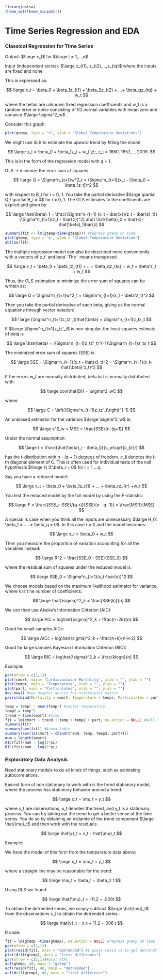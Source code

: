 ```r
library(astsa)
theme_set(theme_minimal())
```

# Time Series Regression and EDA

### Classical Regression for Time Series

Output: $\large x_t$ for $\large t = 1,…,n$

Input (independent series): $\large z_{t1}, z_{t2},…,z_{tq}$ where the inputs are fixed and none

This is expressed as:

$$
\large x_t = \beta_0 + \beta_1z_{t1} + \beta_2z_{t2} + ...+ \beta_qz_{tq} + w_t
$$

where the betas are unknown fixed regression coefficients and w_t is a random error or noise consisting of IID normal variables with mean zero and variance $\large \sigma^2_w$ .

Consider this graph:

```r
plot(gtemp, type = "o", ylab = "Global Temperature Deviations")
```

We might use SLR to estimate the upward trend by fitting the model

$$
\large x_t = \beta_0 + \beta_1z_t + w_t \;\;, z_t = 1880, 1857,..., 2009.
$$

This is in the form of the regression model with q = 1.

OLS -\> minimize the error sum of squares:

$$
\large Q = \Sigma^n_{t=1}w^2_t = \Sigma^n_{t=1}(x_t - [\beta_0 + \beta_1z_t])^2
$$

with respect to B_i for i = 0, 1. You take the partial derivative $\large \partial Q / \partial B_i = 0$ for i = 0, 1. The OLS estimates fo the coefficients are explicit and given by:

$$
\large \hat{\beta}_1 = \frac{\Sigma^n_{t=1} (x_t - \bar{x})(z_t - \bar{z}_t)}{\Sigma^n_{t=1}(z_t - \bar{z})^2} and\  \hat{\beta}_0 = \bar{x}- \hat{\beta}_1\bar{z}
$$

```r
summary(fit <- lm(gtemp~time(gtemp))) #regress gtemp on time
plot(gtemp, type = 'o', ylab = 'Global Temperature Deviation')
abline(fit)
```

The multiple regression model can also be described more conveniently with a vectors of z_t' and beta'. The ' means transposed.

$$
\large x_t = \beta_0 + \beta_1z_{t1} + ...+ \beta_qz_{tq} + w_t = \beta'z_t + w_t
$$

Thus, the OLS estimation to minimize the error sum of squares can be written as:

$$
\large Q = \Sigma^n_{t=1}w^2_t = \Sigma^n_{t=1}(x_t - \beta'z_t)^2
$$

Then you take the partial derivative of each beta, giving us the normal equations through vector notation:

$$
\large (\Sigma^n_{t=1}z_tz'_t)\hat{\beta} = \Sigma^n_{t=1}z_tx_t
$$

If $\large \Sigma^n_{t=1}z_tz'_t$ is non-singular, the least squares estimate of beta is

$$
\large \hat{\beta} = (\Sigma^n_{t=1}z_tz'_t)^{-1}\Sigma^n_{t=1}z_tx_t
$$

The minimized error sum of squares (SSE) is:

$$
\large SSE = \Sigma^n_{t=1}(x_t - \hat{x}_t)^2 = \Sigma^n_{t=1}(x_t-\hat{\beta}'z_t)^2
$$

If the errors w_t are normally distributed, beta hat is normally distributed with:

$$
\large cov(\hat{B}) = \sigma^2_wC
$$

where

$$
\large C = \left(\Sigma^n_{t=1}z_tz'_t\right)^{-1}
$$

An unbiased estimator for the variance $\large \sigma^2_w$ is:

$$
\large s^2_w = MSE = \frac{SSE}{n-(q+1)}
$$

Under the normal assumption:

$$
\large t = \frac{(\hat{\beta}_i - \beta_i)}{s_w\sqrt{c_{ii}}}
$$

has the t-distribution with n - (q + 1) degrees of freedom. c_ii denotes the i-th diagonal element of C. This is often used for individual tests of the null hypothesis $\large H_0:\beta_i = 0$ for i = 1,...q.

Say you have a reduced model:

$$
\large x_t = \beta_0 + \beta_1z_{t1} + ... + \beta_rz_{tr} +w_t
$$

You test the reduced model by the full model by using the F-statistic:

$$
\large F = \frac{(SSE_r-SSE)/(q-r)}{SSE/(n - q- 1)} = \frac{MSR}{MSE}
$$

A special is case when you think all the inputs are unnecessary $\large H_0: \beta_1 = .. . = \beta_q = 0$. In this case r = 0 and the model becomes:

$$
\large x_t = \beta_0 + w_t
$$

Then you measure the proportion of variation accounting for all the variables instead:

$$
\large R^2 = \frac{SSE_0 - SSE}{SSE_0}
$$

where the residual sum of squares under the reduced model is:

$$
\large SSE_0 = \Sigma^n_{t=1}(x_t-\bar{x})^2
$$

We choose models based on the maximum likelihood estimator for variance, where k is t he number of coefficients:

$$
\large \hat{\sigma}^2_k = \frac{SSE(k)}{n}
$$

We can then use Akaike's Information Criterion (AIC):

$$
\large AIC = log\hat{\sigma}^2_k + \frac{n+2k}{n}
$$

Good for small samples AICc:

$$
\large AICc = log\hat{\sigma}^2_k + \frac{n+k}{n-k-2}
$$

Good for large samples Bayesian Information Criterion (BIC):

$$
\large BIC = log\hat{\sigma}^2_k + \frac{klogn}{n}
$$

Example:

```r
par(mfrow = c(3,1))
plot(cmort, main= "Cardiovascular Mortality", xlab = "", ylab = "")
plot(tempr, main = "Temperature", xlab = "", ylab = "")
plot(part, main = "Particulates", xlab = "", ylab = "")
dev.new() #new graphic device for scatterplot matrix
pairs(cbind(Mortality = cmort, Temperature = tempr, Particulates = part))

temp = tempr - mean(tempr) #center temperature
temp2 = temp^2
trend = time(cmort) #time
fit = lm(cmort ~ trend + temp + temp2 + part, na.action = NULL) #Null to retain ts attributes
summary(fit)
summary(aov(fit)) #Anova table
summary(aov(lm(cmort ~ cbind(trend, temp, temp2, part))))
num = length(cmort)
AIC(fit)/num - log(2*pi)
BIC(fit)/num - log(2*pi)
```

### Exploratory Data Analysis

Need stationary models to do all kinds of things, such as estimating autocorrelations.

Easiest form of non stationary to work with is the trend stationary model, where the process has stationary behavior around a trend.

$$
\large x_t = \mu_t + y_t
$$

where x_t are observations, u_t denotes the trend, and y_t is a stationary process. You can try taking out the trend to get a better sense of the time series. You do so by obtaining an estiamte of the trend component $\large \hat{\mu}_t$ and then work with the residuals.

$$
\large \hat{y}_t = x_t - \hat{\mu}_t
$$

Example:

We have the model of this form from the temperature data above:

$$
\large x_t = \mu_t + y_t
$$

where a straight line may be reasonable for the trend:

$$
\large \mu_t = \beta_1 + \beta_2 t
$$

Using OLS we found:

$$
\large \hat{\mu}_t = -11.2 + .006t
$$

To obtain the detrended series, we simply subtract $\large \hat{\mu}_t$ from the observations x_t to obtain the detrended series:

$$
\large \hat{y}_t = x_t + 11.2 - .006 t
$$

R code:

```r
fit = lm(gtemp ~time(gtemp), na.action = NULL) #regress gtemp on time
par(mfrow = c(2,1))
plot(resid(fit), main = "detrended") #I guess resid is to get detrend?
plot(diff(gtemp), main = "first difference")
par(mfrow = c(3,1))#plot ACFs
acf(gtemp, 48, main = "gtemp")
acf(resid(fit), 48, main = "detrended")
acf(diff(gtemp), 48, main = "first difference")
```
